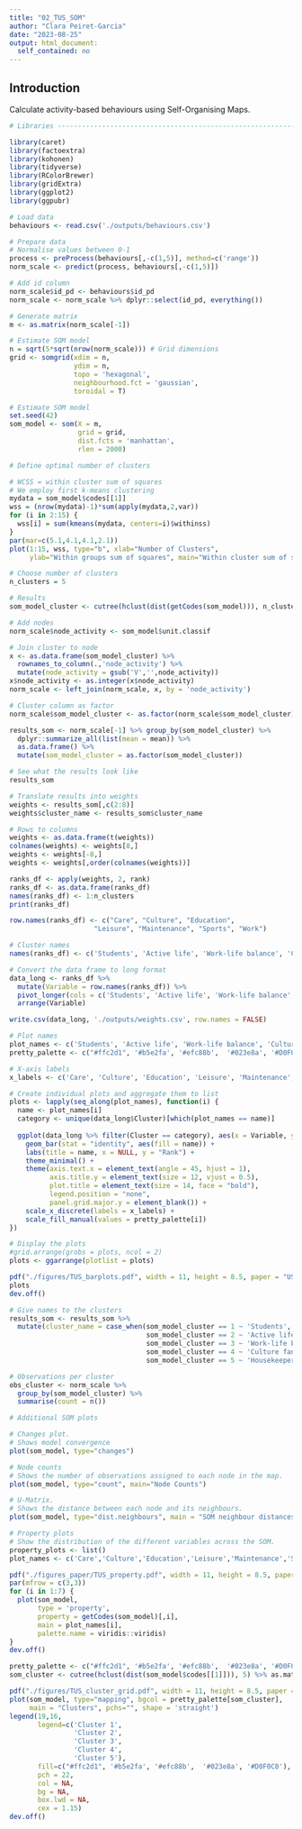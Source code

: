 ```yaml
---
title: "02_TUS_SOM"
author: "Clara Peiret-Garcia"
date: "2023-08-25"
output: html_document:
  self_contained: no
---
```


## Introduction

Calculate activity-based behaviours using Self-Organising Maps.

```r
# Libraries ---------------------------------------------------------------

library(caret)
library(factoextra)
library(kohonen)
library(tidyverse)
library(RColorBrewer)
library(gridExtra)
library(ggplot2)
library(ggpubr)

```


```r
# Load data
behaviours <- read.csv('./outputs/behaviours.csv')

```

```r
# Prepare data
# Normalise values between 0-1
process <- preProcess(behaviours[,-c(1,5)], method=c('range'))
norm_scale <- predict(process, behaviours[,-c(1,5)])

# Add id column
norm_scale$id_pd <- behaviours$id_pd
norm_scale <- norm_scale %>% dplyr::select(id_pd, everything())

# Generate matrix
m <- as.matrix(norm_scale[-1])
```

```r
# Estimate SOM model
n = sqrt(5*sqrt(nrow(norm_scale))) # Grid dimensions
grid <- somgrid(xdim = n, 
                ydim = n, 
                topo = 'hexagonal',
                neighbourhood.fct = 'gaussian',
                toroidal = T)

# Estimate SOM model
set.seed(42)
som_model <- som(X = m,
                 grid = grid,
                 dist.fcts = 'manhattan',
                 rlen = 2000)

```

```r
# Define optimal number of clusters

# WCSS = within cluster sum of squares
# We employ first k-means clustering
mydata = som_model$codes[[1]]
wss = (nrow(mydata)-1)*sum(apply(mydata,2,var))
for (i in 2:15) {
  wss[i] = sum(kmeans(mydata, centers=i)$withinss)
}
par(mar=c(5.1,4.1,4.1,2.1))
plot(1:15, wss, type="b", xlab="Number of Clusters",
     ylab="Within groups sum of squares", main="Within cluster sum of squares (WCSS)")

```

```r
# Choose number of clusters
n_clusters = 5

# Results
som_model_cluster <- cutree(hclust(dist(getCodes(som_model))), n_clusters)

# Add nodes
norm_scale$node_activity <- som_model$unit.classif

# Join cluster to node
x <- as.data.frame(som_model_cluster) %>%
  rownames_to_column(.,'node_activity') %>%
  mutate(node_activity = gsub('V','',node_activity))
x$node_activity <- as.integer(x$node_activity)
norm_scale <- left_join(norm_scale, x, by = 'node_activity')

# Cluster column as factor
norm_scale$som_model_cluster <- as.factor(norm_scale$som_model_cluster)

results_som <- norm_scale[-1] %>% group_by(som_model_cluster) %>% 
  dplyr::summarize_all(list(mean = mean)) %>% 
  as.data.frame() %>% 
  mutate(som_model_cluster = as.factor(som_model_cluster))

# See what the results look like
results_som
```

```r
# Translate results into weights
weights <- results_som[,c(2:8)]
weights$cluster_name <- results_som$cluster_name

# Rows to columns
weights <- as.data.frame(t(weights))
colnames(weights) <- weights[8,]
weights <- weights[-8,]
weights <- weights[,order(colnames(weights))]

ranks_df <- apply(weights, 2, rank)
ranks_df <- as.data.frame(ranks_df)
names(ranks_df) <- 1:n_clusters
print(ranks_df)
```

```r
row.names(ranks_df) <- c("Care", "Culture", "Education", 
                     "Leisure", "Maintenance", "Sports", "Work")

# Cluster names
names(ranks_df) <- c('Students', 'Active life', 'Work-life balance', 'Culture fans', 'Housekeepers')

# Convert the data frame to long format
data_long <- ranks_df %>%
  mutate(Variable = row.names(ranks_df)) %>%
  pivot_longer(cols = c('Students', 'Active life', 'Work-life balance', 'Culture fans', 'Housekeepers'), names_to = "Cluster", values_to = "Rank") %>%
  arrange(Variable)

write.csv(data_long, './outputs/weights.csv', row.names = FALSE)

```


```r
# Plot names
plot_names <- c('Students', 'Active life', 'Work-life balance', 'Culture fans', 'Housekeepers')
pretty_palette <- c("#ffc2d1", '#b5e2fa', '#efc88b',  '#023e8a', '#D0F0C0')

# X-axis labels
x_labels <- c('Care', 'Culture', 'Education', 'Leisure', 'Maintenance', 'Outdoors activities', 'Work')

# Create individual plots and aggregate them to list
plots <- lapply(seq_along(plot_names), function(i) {
  name <- plot_names[i]
  category <- unique(data_long$Cluster)[which(plot_names == name)]
  
  ggplot(data_long %>% filter(Cluster == category), aes(x = Variable, y = Rank)) +
    geom_bar(stat = "identity", aes(fill = name)) +
    labs(title = name, x = NULL, y = "Rank") +
    theme_minimal() +
    theme(axis.text.x = element_text(angle = 45, hjust = 1),
          axis.title.y = element_text(size = 12, vjust = 0.5),
          plot.title = element_text(size = 14, face = "bold"),
          legend.position = "none",
          panel.grid.major.y = element_blank()) +
    scale_x_discrete(labels = x_labels) +
    scale_fill_manual(values = pretty_palette[i])
})

# Display the plots
#grid.arrange(grobs = plots, ncol = 2)
plots <- ggarrange(plotlist = plots)

pdf("./figures/TUS_barplots.pdf", width = 11, height = 8.5, paper = "USr")
plots
dev.off()
```


```r
# Give names to the clusters
results_som <- results_som %>%
  mutate(cluster_name = case_when(som_model_cluster == 1 ~ 'Students',
                                  som_model_cluster == 2 ~ 'Active life',
                                  som_model_cluster == 3 ~ 'Work-life balance',
                                  som_model_cluster == 4 ~ 'Culture fans',
                                  som_model_cluster == 5 ~ 'Housekeepers'))

# Observations per cluster
obs_cluster <- norm_scale %>%
  group_by(som_model_cluster) %>%
  summarise(count = n())
```

```r
# Additional SOM plots 

# Changes plot.
# Shows model convergence
plot(som_model, type="changes")

# Node counts
# Shows the number of observations assigned to each node in the map.
plot(som_model, type="count", main="Node Counts")

# U-Matrix.
# Shows the distance between each node and its neighbours.
plot(som_model, type="dist.neighbours", main = "SOM neighbour distances")

# Property plots
# Show the distribution of the different variables across the SOM.
property_plots <- list()
plot_names <- c('Care','Culture','Education','Leisure','Maintenance','Sports','Work')

pdf("./figures_paper/TUS_property.pdf", width = 11, height = 8.5, paper = "USr")
par(mfrow = c(3,3))
for (i in 1:7) {
  plot(som_model,
       type = 'property',
       property = getCodes(som_model)[,i],
       main = plot_names[i],
       palette.name = viridis::viridis)
}
dev.off()

```

```r
pretty_palette <- c("#ffc2d1", '#b5e2fa', '#efc88b',  '#023e8a', '#D0F0C0')
som_cluster <- cutree(hclust(dist(som_model$codes[[1]])), 5) %>% as.matrix

pdf("./figures/TUS_cluster_grid.pdf", width = 11, height = 8.5, paper = "USr")
plot(som_model, type="mapping", bgcol = pretty_palette[som_cluster], 
     main = "Clusters", pchs="", shape = 'straight') 
legend(19,16, 
       legend=c('Cluster 1',
                'Cluster 2',
                'Cluster 3',
                'Cluster 4',
                'Cluster 5'),
       fill=c("#ffc2d1", '#b5e2fa', '#efc88b',  '#023e8a', '#D0F0C0'),
       pch = 22,
       col = NA,
       bg = NA,
       box.lwd = NA,
       cex = 1.15)
dev.off()

```





